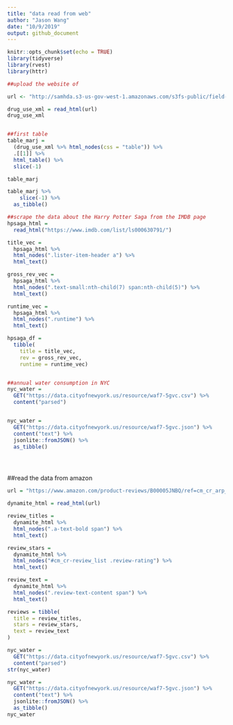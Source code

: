 ```yaml
---
title: "data read from web"
author: "Jason Wang"
date: "10/9/2019"
output: github_document
---
```


```r
knitr::opts_chunk$set(echo = TRUE)
library(tidyverse)
library(rvest)
library(httr)
```

```r
##upload the website of 

url <- "http://samhda.s3-us-gov-west-1.amazonaws.com/s3fs-public/field-uploads/2k15StateFiles/NSDUHsaeShortTermCHG2015.htm"

drug_use_xml = read_html(url)
drug_use_xml


##first table
table_marj = 
  (drug_use_xml %>% html_nodes(css = "table")) %>% 
  .[[1]] %>%
  html_table() %>% 
  slice(-1)

table_marj

table_marj %>% 
    slice(-1) %>% 
  as_tibble()

```


```r
##scrape the data about the Harry Potter Saga from the IMDB page
hpsaga_html = 
  read_html("https://www.imdb.com/list/ls000630791/")

title_vec = 
  hpsaga_html %>%
  html_nodes(".lister-item-header a") %>%
  html_text()

gross_rev_vec = 
  hpsaga_html %>%
  html_nodes(".text-small:nth-child(7) span:nth-child(5)") %>%
  html_text()

runtime_vec = 
  hpsaga_html %>%
  html_nodes(".runtime") %>%
  html_text()

hpsaga_df = 
  tibble(
    title = title_vec,
    rev = gross_rev_vec,
    runtime = runtime_vec)



```


```r
##annual water consumption in NYC
nyc_water = 
  GET("https://data.cityofnewyork.us/resource/waf7-5gvc.csv") %>% 
  content("parsed")


nyc_water = 
  GET("https://data.cityofnewyork.us/resource/waf7-5gvc.json") %>% 
  content("text") %>%
  jsonlite::fromJSON() %>%
  as_tibble()





```
##read the data from amazon
```r
url = "https://www.amazon.com/product-reviews/B00005JNBQ/ref=cm_cr_arp_d_viewopt_rvwer?ie=UTF8&reviewerType=avp_only_reviews&sortBy=recent&pageNumber=1"

dynamite_html = read_html(url)

review_titles = 
  dynamite_html %>%
  html_nodes(".a-text-bold span") %>%
  html_text()

review_stars = 
  dynamite_html %>%
  html_nodes("#cm_cr-review_list .review-rating") %>%
  html_text()

review_text = 
  dynamite_html %>%
  html_nodes(".review-text-content span") %>%
  html_text()

reviews = tibble(
  title = review_titles,
  stars = review_stars,
  text = review_text
)

```


```r

nyc_water = 
  GET("https://data.cityofnewyork.us/resource/waf7-5gvc.csv") %>% 
  content("parsed")
str(nyc_water)
```



```r
nyc_water = 
  GET("https://data.cityofnewyork.us/resource/waf7-5gvc.json") %>% 
  content("text") %>%
  jsonlite::fromJSON() %>%
  as_tibble()
nyc_water
```

